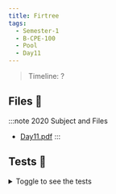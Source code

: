 ```yaml
---
title: Firtree
tags:
  - Semester-1
  - B-CPE-100
  - Pool
  - Day11
---
```

> Timeline: ?


## Files 📂

:::note 2020 Subject and Files
- [Day11.pdf](https://github.com/Studio-17/Epitech-Subjects/raw/main/Semester-1/B-CPE-100/Pool/Day11/Day11.pdf)
:::

## Tests 🤖
<details>
  <summary>Toggle to see the tests</summary>
  <div>
Yo
  </div>
</details>
